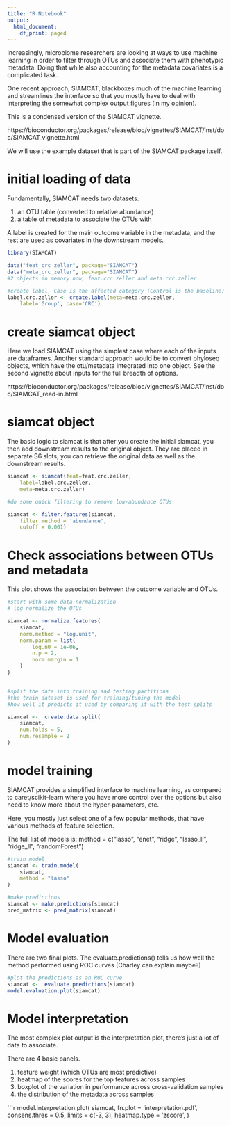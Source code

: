 ---
title: "R Notebook"
output:
  html_document:
    df_print: paged
---

Increasingly, microbiome researchers are looking at ways to use machine learning in order to filter through OTUs and associate them with phenotypic metadata. Doing that while also accounting for the metadata covariates is a complicated task.

One recent approach, SIAMCAT, blackboxes much of the machine learning and streamlines the interface so that you mostly have to deal with interpreting the somewhat complex output figures (in my opinion).

This is a condensed version of the SIAMCAT vignette.

https://bioconductor.org/packages/release/bioc/vignettes/SIAMCAT/inst/doc/SIAMCAT_vignette.html

We will use the example dataset that is part of the SIAMCAT package itself.

# initial loading of data

Fundamentally, SIAMCAT needs two datasets.

1) an OTU table (converted to relative abundance)
2) a table of metadata to associate the OTUs with

A label is created for the main outcome variable in the metadata, and the rest are used as covariates in the downstream models.

```{r}
library(SIAMCAT)

data("feat_crc_zeller", package="SIAMCAT")
data("meta_crc_zeller", package="SIAMCAT") 
#2 objects in memory now, feat.crc.zeller and meta.crc.zeller

#create label, Case is the affected category (Control is the baseline)
label.crc.zeller <- create.label(meta=meta.crc.zeller,
    label='Group', case='CRC')


```

# create siamcat object

Here we load SIAMCAT using the simplest case where each of the inputs are dataframes. Another standard approach would be to convert phyloseq objects, which have the otu/metadata integrated into one object. See the second vignette about inputs for the full breadth of options.

https://bioconductor.org/packages/release/bioc/vignettes/SIAMCAT/inst/doc/SIAMCAT_read-in.html

# siamcat object

The basic logic to siamcat is that after you create the initial siamcat, you then add downstream results to the original object. They are placed in separate S6 slots, you can retrieve the original data as well as the downstream results.

```{r}
siamcat <- siamcat(feat=feat.crc.zeller,
    label=label.crc.zeller,
    meta=meta.crc.zeller)

#do some quick filtering to remove low-abundance OTUs

siamcat <- filter.features(siamcat,
    filter.method = 'abundance',
    cutoff = 0.001)

```

# Check associations between OTUs and metadata

This plot shows the association between the outcome variable and OTUs.




```{r}
#start with some data normalization
# log normalize the OTUs

siamcat <- normalize.features(
    siamcat,
    norm.method = "log.unit",
    norm.param = list(
        log.n0 = 1e-06,
        n.p = 2,
        norm.margin = 1
    )
)


#split the data into training and testing partitions
#the train dataset is used for training/tuning the model
#how well it predicts it used by comparing it with the test splits

siamcat <-  create.data.split(
    siamcat,
    num.folds = 5,
    num.resample = 2
)

```

# model training

SIAMCAT provides a simplified interface to machine learning, as compared to caret/scikit-learn where you have more control over the options but also need to know more about the hyper-parameters, etc.

Here, you mostly just select one of a few popular methods, that have various methods of feature selection.

The full list of models is:
    method = c("lasso", "enet", "ridge", "lasso_ll",
        "ridge_ll", "randomForest")

```{r}
#train model
siamcat <- train.model(
    siamcat,
    method = "lasso"
)

#make predictions
siamcat <- make.predictions(siamcat)
pred_matrix <- pred_matrix(siamcat)


```

# Model evaluation

There are two final plots.
The evaluate.predictions() tells us how well the method performed using ROC curves (Charley can explain maybe?)

```{r}
#plot the predictions as an ROC curve
siamcat <-  evaluate.predictions(siamcat)
model.evaluation.plot(siamcat)

```

# Model interpretation

The most complex plot output is the interpretation plot, there's just a lot of data to associate.

There are 4 basic panels. 

1) feature weight (which OTUs are most predictive)
2) heatmap of the scores for the top features across samples
3) boxplot of the variation in performance across cross-validation samples
4) the distribution of the metadata across samples


```{r}

model.interpretation.plot(
    siamcat,
    fn.plot = 'interpretation.pdf',
    consens.thres = 0.5,
    limits = c(-3, 3),
    heatmap.type = 'zscore',
)
